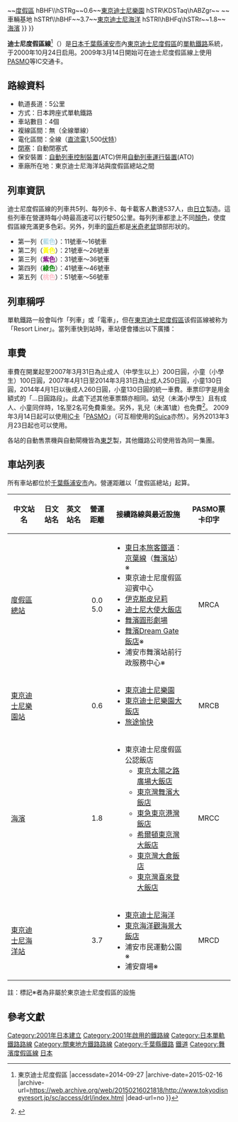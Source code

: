 {{about|連接東京迪士尼度假區與JR車站之間的單軌電車路線|營運此路線的法人組織|舞濱度假區線|香港鐵路線|迪士尼綫}}
{{noteTA
|G1=Disney
|1=zh-cn:饭店;zh-tw:飯店;zh-hk:酒店;
}}
{{Infobox rail system-route
|name=迪士尼度假區線
|japanese_name={{lang|ja|ディズニーリゾートライン}}
|romanji_name=Disney Resort Line
|logo=[[File:Disney_Resort_Line.svg|300px]]
|image= リゾートライン100型 Type-C.jpg
|caption=Resort Liner 100型 Type-C
|locale={{JPN}}[[千葉縣|千葉縣]][[浦安市|浦安市]]、[[東京迪士尼樂園|東京迪士尼樂園]]
|type=跨座式單軌（日本跨座式）
|start=[[度假區總站|度假區總站]]
|end=[[度假區總站|度假區總站]]
|stations=4個
|open=2001年7月27日
|owner=[[舞濱度假區線|舞濱度假區線]]
|operator=舞濱度假區線
|operationlength={{convert|5.0|km}}
|tracks=[[單線鐵路|單線]]
|electrification=[[直流電|直流電]]1,500 [[伏特|V]]
|speed={{convert|50|km/h}}
|route_map=[[File:TokyoDisneyResortMap.png|300px]]
{{Routemap|inline=yes|collapse=yes|title=迪士尼度假區線|title-bg=#eee|title-color=black|map=
hSTRq\hBHFq\hSTRq~~ ~~[[舞濱站|舞濱]]~~[[東日本旅客鐵道|JR東]]：[[京葉線|京葉線]]
hSTR+l\hBHFq\hSTR+r~~{{BSkm{{!}}0.0{{!}}5.0}}~~[[度假區總站|度假區]]
hBHF\\hSTRg~~0.6~~[[東京迪士尼樂園站|東京迪士尼樂園]]
hSTR\KDSTaq\hABZgr~~ ~~車輛基地
hSTRf\\hBHF~~3.7~~[[東京迪士尼海洋站|東京迪士尼海洋]]
hSTRl\hBHFq\hSTRr~~1.8~~[[海濱站_(日本)|海濱]]
}}
}}

'''迪士尼度假區線'''<ref>{{Cite web |url=http://www.tokyodisneyresort.jp/sc/access/drl/index.html |title=迪士尼度假区線 {{!}} 東京迪士尼度假區 |accessdate=2014-09-27 |archive-date=2015-02-16 |archive-url=https://web.archive.org/web/20150216021818/http://www.tokyodisneyresort.jp/sc/access/drl/index.html |dead-url=no }}</ref>（{{jpn|j=ディズニーリゾートライン|rm=Dizunī-rizōto rain|f=y}}）是[[日本|日本]][[千葉縣|千葉縣]][[浦安市|浦安市]]內[[東京迪士尼度假區|東京迪士尼度假區]]的[[單軌鐵路|單軌鐵路]]系統，于2000年10月24日启用。2009年3月14日開始可在迪士尼度假區線上使用[[PASMO|PASMO]]等IC交通卡。

==路線資料==
*軌道長道：5公里
*方式：日本跨座式單軌鐵路
*車站數目：4個
*複線區間：無（全線單線）
*電化區間：全線（[[直流電|直流電]]1,500[[伏特|伏特]]）
*[[閉塞_(鐵路)|閉塞]]：自動閉塞式
*保安裝置：[[自動列車控制裝置|自動列車控制裝置]](ATC)併用[[自動列車運行裝置|自動列車運行裝置]](ATO)
*車廠所在地：東京迪士尼海洋站與度假區總站之間

==列車資訊==
迪士尼度假區線的列車共5列、每列6卡、每卡載客人數達537人，由[[日立製作所|日立]]製造。這些列車在營運時每小時最高速可以行駛50公里。每列列車都塗上不同[[顏色|顏色]]，使度假區線充滿更多色彩。另外，列車的[[窗戶|窗戶]]都是[[米奇老鼠|米奇老鼠]]頭部形狀的。
*第一列（'''<span style="color: lightblue;">藍色</span>'''）：11號車～16號車
*第二列（'''<span style="color: yellow;">黃色</span>'''）：21號車～26號車
*第三列（'''<span style="color: purple;">紫色</span>'''）：31號車～36號車
*第四列（'''<span style="color: green;">綠色</span>'''）：41號車～46號車
*第五列（'''<span style="color: pink;">桃色</span>'''）：51號車～56號車

==列車稱呼==
單軌鐵路一般會叫作「列車」或「電車」，但在[[東京迪士尼度假區|東京迪士尼度假區]]该假區線被称为「Resort Liner」。當列車快到站時，車站便會播出以下廣播：
:''{{lang|ja|まもなく、「リゾートライナー」がまいります。ホームのドアから離れてお待ち下さい。}}''
:''{{lang|en|The resort liner is now arriving.  Please stay clear until the gates open.}}''
== 車費 ==
車費在開業起至2007年3月31日為止成人（中學生以上）200日圓，小童（小學生）100日圓，2007年4月1日至2014年3月31日為止成人250日圓，小童130日圓，2014年4月1日以後成人260日圓，小童130日圓的統一車費。車票印字是用金額式的「…日圓路段」。此處下述其他車票類亦相同。幼兒（未滿小學生）且有成人、小童同伴時，1名至2名可免費乘坐。另外，乳兒（未滿1歲）也免費<ref name="fare">{{Cite web |author=オリエンタルランド |url=http://www.tokyodisneyresort.jp/tdr/resortline/fare.html |title=【公式】運賃・きっぷについて |4=東京ディズニーリゾート |accessdate=2018-04-13 |archive-date=2018-04-13 |archive-url=https://web.archive.org/web/20180413185550/http://www.tokyodisneyresort.jp/tdr/resortline/fare.html |dead-url=no }}</ref>。
2009年3月14日起可以使用[[IC卡|IC卡]]「[[PASMO|PASMO]]」（可互相使用的[[Suica|Suica]]亦然）。另外2013年3月23日起{{link-ja|交通系IC卡全國相互使用服務|交通系ICカード全国相互利用サービス|全國互相使用的交通系IC卡}}也可以使用。

各站的自動售票機與自動閘機皆為[[東芝|東芝]]製，其他鐵路公司使用皆為同一集團。
== 車站列表 ==
所有車站都位於[[千葉縣|千葉縣]][[浦安市|浦安市]]內。營運距離以「度假區總站」起算。
{| class="wikitable" rules="all"
|-
!中文站名
!日文站名
!英文站名
!營運距離
!接續路線與最近設施
!PASMO票卡印字
|-
|[[度假區總站|度假區總站]]
|{{lang|ja|リゾートゲートウェイ・ステーション駅}}
|{{lang|en|Resort Gateway station}}
|style="text-align:center;"|0.0
5.0
|
* [[東日本旅客鐵道|東日本旅客鐵道]]：[[京葉線|京葉線]]（[[舞濱站|舞濱站]]）※
* 東京迪士尼度假區迎賓中心
* [[伊克斯皮兒莉|伊克斯皮兒莉]]
* [[迪士尼大使大飯店|迪士尼大使大飯店]]
* [[舞濱圓形劇場|舞濱圓形劇場]]
* [[舞濱Dream_Gate飯店|舞濱Dream Gate飯店]]※
* 浦安市舞濱站前行政服務中心※
|style="text-align:center;"|MRCA
|-
|[[東京迪士尼樂園站|東京迪士尼樂園站]]
|{{lang|ja|東京ディズニーランド・ステーション駅}}
|{{lang|en|Tōkyō Disneyland station}}
|style="text-align:center;"|0.6
|
* [[東京迪士尼樂園|東京迪士尼樂園]]
* [[東京迪士尼樂園大飯店|東京迪士尼樂園大飯店]]
* [[旅途愉快|旅途愉快]]
|style="text-align:center;"|MRCB
|-
|[[海濱站_(日本)|海濱]]
|{{lang|ja|ベイサイド・ステーション駅}}
|{{lang|en|Bayside station}}
|style="text-align:center;"|1.8
|
* 東京迪士尼度假區公認飯店
** [[東京太陽之路廣場大飯店|東京太陽之路廣場大飯店]]
** [[東京灣舞濱大飯店|東京灣舞濱大飯店]]
** [[東急東京港灣飯店|東急東京港灣飯店]]
** [[希爾頓東京灣大飯店|希爾頓東京灣大飯店]]
** [[東京灣大倉飯店|東京灣大倉飯店]]
** [[東京灣喜來登大飯店|東京灣喜來登大飯店]]
|style="text-align:center;"|MRCC
|-
|[[東京迪士尼海洋站|東京迪士尼海洋站]]
|{{lang|ja|東京ディズニーシー・ステーション駅}}
|{{lang|en|Tōkyō Disney Sea station}}
|style="text-align:center;"|3.7
|
* [[東京迪士尼海洋|東京迪士尼海洋]]
* [[東京海洋觀海景大飯店|東京海洋觀海景大飯店]]
* 浦安市民運動公園※
* 浦安齋場※
|style="text-align:center;"|MRCD
|}
註：標記※者為非屬於東京迪士尼度假區的設施

==參考文獻==
{{reflist}}
{{迪士尼度假区线}}
{{東京迪士尼度假區}}
{{東京大眾運輸}}
{{日本單軌電車}}
{{DEFAULTSORT:Deizunii-Rizooto-Rainsen}}
{{Portal bar|日本|千葉|鐵路|城市軌道交通|日本鐵路}}
[[Category:2001年日本建立|Category:2001年日本建立]]
[[Category:2001年啟用的鐵路線|Category:2001年啟用的鐵路線]]
[[Category:日本單軌鐵路路線|Category:日本單軌鐵路路線]]
[[Category:關東地方鐵路路線|Category:關東地方鐵路路線]]
[[Category:千葉縣鐵路|Category:千葉縣鐵路]]
[[Category:東京迪士尼度假區|鐵道]]
[[Category:舞濱度假區線|Category:舞濱度假區線]]
[[Category:鐵路環線|日本]]